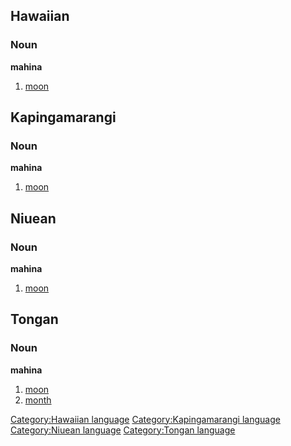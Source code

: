 ==Hawaiian==
===Noun===
'''mahina'''
#[[moon]]

==Kapingamarangi==
===Noun===
'''mahina'''
#[[moon]]

==Niuean==
===Noun===
'''mahina'''
#[[moon]]

==Tongan==
===Noun===
'''mahina'''
#[[moon]]
#[[month]]

[[Category:Hawaiian language]]
[[Category:Kapingamarangi language]]
[[Category:Niuean language]]
[[Category:Tongan language]]
